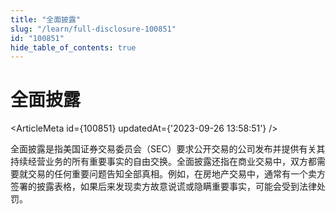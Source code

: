 ```yaml
---
title: "全面披露"
slug: "/learn/full-disclosure-100851"
id: "100851"
hide_table_of_contents: true
---
```



# 全面披露

<ArticleMeta id={100851} updatedAt={'2023-09-26 13:58:51'} />
<div className='border-solid border-b border-t-0 my-4 border-[var(--ifm-color-gray-300)]' />

全面披露是指美国证券交易委员会（SEC）要求公开交易的公司发布并提供有关其持续经营业务的所有重要事实的自由交换。全面披露还指在商业交易中，双方都需要就交易的任何重要问题告知全部真相。例如，在房地产交易中，通常有一个卖方签署的披露表格，如果后来发现卖方故意说谎或隐瞒重要事实，可能会受到法律处罚。
